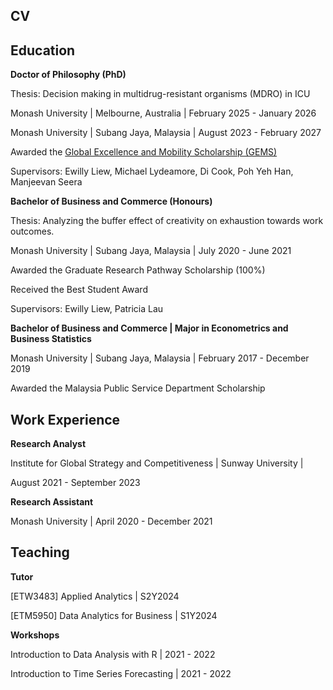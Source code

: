 ## CV

## Education

**Doctor of Philosophy (PhD)**

Thesis: Decision making in multidrug-resistant organisms (MDRO) in ICU 

Monash University \| Melbourne, Australia \| February 2025 - January 2026

Monash University \| Subang Jaya, Malaysia \| August 2023 - February 2027

Awarded the [Global Excellence and Mobility Scholarship (GEMS)](https://www.monash.edu.my/research/support-and-scholarships/gems-scholarship)

Supervisors: Ewilly Liew, Michael Lydeamore, Di Cook, Poh Yeh Han, Manjeevan Seera

**Bachelor of Business and Commerce (Honours)**

Thesis: Analyzing the buffer effect of creativity on exhaustion towards work outcomes.

Monash University \| Subang Jaya, Malaysia \| July 2020 - June 2021

Awarded the Graduate Research Pathway Scholarship (100%)

Received the Best Student Award

Supervisors: Ewilly Liew, Patricia Lau

**Bachelor of Business and Commerce | Major in Econometrics and Business Statistics**

Monash University \| Subang Jaya, Malaysia \| February 2017 - December 2019

Awarded the Malaysia Public Service Department Scholarship 

## Work Experience

**Research Analyst**

Institute for Global Strategy and Competitiveness \| Sunway University \| 

August 2021 - September 2023

**Research Assistant**

Monash University \| April 2020 - December 2021

## Teaching

**Tutor**

[ETW3483] Applied Analytics \| S2Y2024

[ETM5950] Data Analytics for Business \| S1Y2024

**Workshops**

Introduction to Data Analysis with R \| 2021 - 2022

Introduction to Time Series Forecasting \| 2021 - 2022






